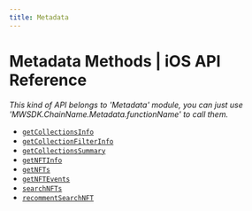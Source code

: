 ```yaml
---
title: Metadata
---
```


# Metadata Methods | iOS API Reference
*This kind of API belongs to 'Metadata' module, you can just use 'MWSDK.ChainName.Metadata.functionName' to call them.*

- [`getCollectionsInfo`](/api-reference/ios/evm/metadata/getCollectionsInfo)
- [`getCollectionFilterInfo`](/api-reference/ios/evm/metadata/getCollectionFilterInfo)
- [`getCollectionsSummary`](/api-reference/ios/evm/metadata/getCollectionsSummary)
- [`getNFTInfo`](/api-reference/ios/evm/metadata/getNFTInfo)
- [`getNFTs`](/api-reference/ios/evm/metadata/getNFTs)
- [`getNFTEvents`](/api-reference/ios/evm/metadata/getNFTEvents)
- [`searchNFTs`](/api-reference/ios/evm/metadata/searchNFTs)
- [`recommentSearchNFT`](/api-reference/ios/evm/metadata/recommentSearchNFT)